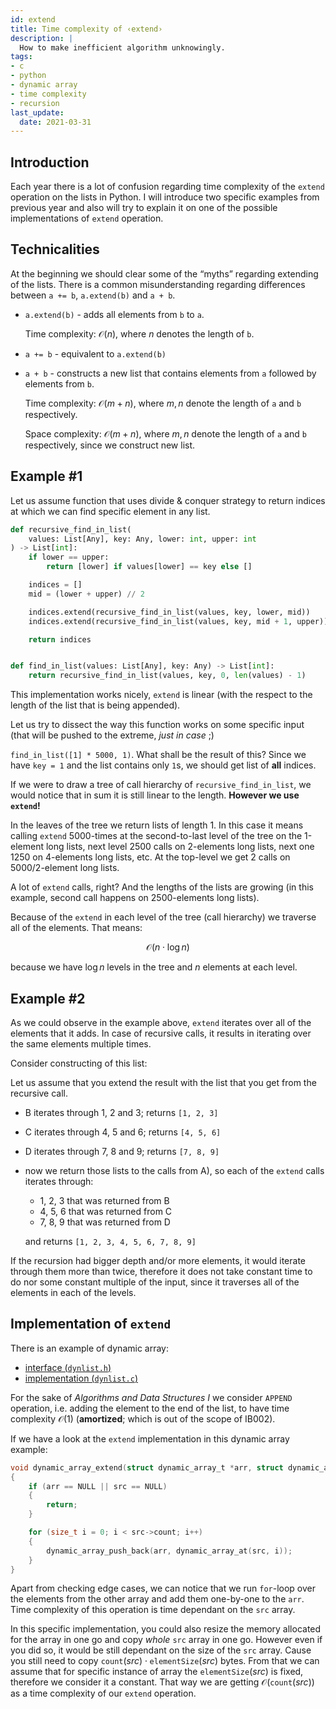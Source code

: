 ```yaml
---
id: extend
title: Time complexity of ‹extend›
description: |
  How to make inefficient algorithm unknowingly.
tags:
- c
- python
- dynamic array
- time complexity
- recursion
last_update:
  date: 2021-03-31
---
```



## Introduction

Each year there is a lot of confusion regarding time complexity of the `extend` operation on the lists in Python. I will introduce two specific examples from previous year and also will try to explain it on one of the possible implementations of `extend` operation.

## Technicalities

At the beginning we should clear some of the “myths” regarding extending of the lists. There is a common misunderstanding regarding differences between `a += b`, `a.extend(b)` and `a + b`.

- `a.extend(b)` - adds all elements from `b` to `a`.

  Time complexity: $\mathcal{O}(n)$, where $n$ denotes the length of `b`.

- `a += b` - equivalent to `a.extend(b)`

- `a + b` - constructs a new list that contains elements from `a` followed by
  elements from `b`.

  Time complexity: $\mathcal{O}(m + n)$, where $m, n$ denote the length of
  `a` and `b` respectively.

  Space complexity: $\mathcal{O}(m + n)$, where $m, n$ denote the length of
  `a` and `b` respectively, since we construct new list.

## Example #1

Let us assume function that uses divide & conquer strategy to return indices at which we can find specific element in any list.

```py showLineNumbers
def recursive_find_in_list(
    values: List[Any], key: Any, lower: int, upper: int
) -> List[int]:
    if lower == upper:
        return [lower] if values[lower] == key else []

    indices = []
    mid = (lower + upper) // 2

    indices.extend(recursive_find_in_list(values, key, lower, mid))
    indices.extend(recursive_find_in_list(values, key, mid + 1, upper))

    return indices


def find_in_list(values: List[Any], key: Any) -> List[int]:
    return recursive_find_in_list(values, key, 0, len(values) - 1)
```

This implementation works nicely, `extend` is linear (with the respect to the length of the list that is being appended).

Let us try to dissect the way this function works on some specific input (that will be pushed to the extreme, _just in case_ ;)

`find_in_list([1] * 5000, 1)`. What shall be the result of this? Since we have `key = 1` and the list contains only `1`s, we should get list of **all** indices.

If we were to draw a tree of call hierarchy of `recursive_find_in_list`, we would notice that in sum it is still linear to the length. **However we use `extend`!**

In the leaves of the tree we return lists of length 1. In this case it means calling `extend` 5000-times at the second-to-last level of the tree on the 1-element long lists, next level 2500 calls on 2-elements long lists, next one 1250 on 4-elements long lists, etc. At the top-level we get 2 calls on 5000/2-element long lists.

A lot of `extend` calls, right? And the lengths of the lists are growing (in this example, second call happens on 2500-elements long lists).

Because of the `extend` in each level of the tree (call hierarchy) we traverse all of the elements. That means:

$$
\mathcal{O}(n \cdot \log n)
$$

because we have $\log n$ levels in the tree and $n$ elements at each level.

## Example #2

As we could observe in the example above, `extend` iterates over all of the elements that it adds. In case of recursive calls, it results in iterating over the same elements multiple times.

Consider constructing of this list:

<ThemedSVG
  source="/files/ib002/time-complexity/extend/construction"
  alt="Rendered construction of the list"
/>

Let us assume that you extend the result with the list that you get from the recursive call.

- B iterates through 1, 2 and 3; returns `[1, 2, 3]`
- C iterates through 4, 5 and 6; returns `[4, 5, 6]`
- D iterates through 7, 8 and 9; returns `[7, 8, 9]`
- now we return those lists to the calls from A), so each of the `extend` calls iterates through:

  - 1, 2, 3 that was returned from B
  - 4, 5, 6 that was returned from C
  - 7, 8, 9 that was returned from D

  and returns `[1, 2, 3, 4, 5, 6, 7, 8, 9]`

If the recursion had bigger depth and/or more elements, it would iterate through them more than twice, therefore it does not take constant time to do nor some constant multiple of the input, since it traverses all of the elements in each of the levels.

## Implementation of `extend`

There is an example of dynamic array:

- [interface (`dynlist.h`)](pathname:///files/ib002/time-complexity/extend/dynlist.h)
- [implementation (`dynlist.c`)](pathname:///files/ib002/time-complexity/extend/dynlist.c)

For the sake of _Algorithms and Data Structures I_ we consider `APPEND` operation, i.e. adding the element to the end of the list, to have time complexity $\mathcal{O}(1)$ (**amortized**; which is out of the scope of IB002).

If we have a look at the `extend` implementation in this dynamic array example:

```c showLineNumbers
void dynamic_array_extend(struct dynamic_array_t *arr, struct dynamic_array_t *src)
{
    if (arr == NULL || src == NULL)
    {
        return;
    }

    for (size_t i = 0; i < src->count; i++)
    {
        dynamic_array_push_back(arr, dynamic_array_at(src, i));
    }
}
```

Apart from checking edge cases, we can notice that we run `for`-loop over the elements from the other array and add them one-by-one to the `arr`. Time complexity of this operation is time dependant on the `src` array.

In this specific implementation, you could also resize the memory allocated for the array in one go and copy _whole_ `src` array in one go. However even if you did so, it would be still dependant on the size of the `src` array. Cause you still need to copy $\texttt{count}(src) \cdot \texttt{elementSize}(src)$ bytes. From that we can assume that for specific instance of array the $\texttt{elementSize}(src)$ is fixed, therefore we consider it a constant. That way we are getting $\mathcal{O}(\texttt{count}(src))$ as a time complexity of our `extend` operation.
